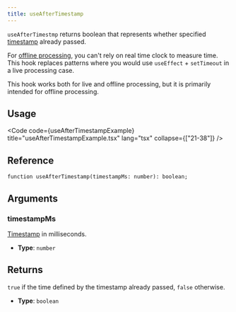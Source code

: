 ```yaml
---
title: useAfterTimestamp
---
```



`useAfterTimestmp` returns boolean that represents whether specified [timestamp](/fundamentals/glossary#timestamp) already passed.

For [offline processing](/fundamentals/glossary#offline-processing), you can't rely on real time clock to measure time. This hook replaces patterns
where you would use `useEffect` + `setTimeout` in a live processing case.

<Aside>
  This hook works both for live and offline processing, but it is primarily
  intended for offline processing.
</Aside>

## Usage

<Code
  code={useAfterTimestampExample}
  title="useAfterTimestampExample.tsx"
  lang="tsx"
  collapse={["21-38"]}
/>

## Reference

```tsx
function useAfterTimestamp(timestampMs: number): boolean;
```

## Arguments

### timestampMs

[Timestamp](/fundamentals/glossary#timestamp) in milliseconds.

- **Type**: `number`

## Returns

`true` if the time defined by the timestamp already passed, `false` otherwise.

- **Type**: `boolean`
